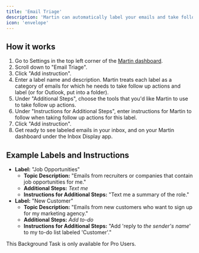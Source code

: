 ```yaml
---
title: 'Email Triage'
description: 'Martin can automatically label your emails and take follow up actions on your behalf.'
icon: 'envelope'
---
```


## How it works

1. Go to Settings in the top left corner of the [Martin dashboard](https://app.trymartin.com).
2. Scroll down to "Email Triage".
3. Click "Add instruction".
4. Enter a label name and description. Martin treats each label as a category of emails for which he needs to take follow up actions and label (or for Outlook, put into a folder).
5. Under "Additional Steps", choose the tools that you'd like Martin to use to take follow up actions.
6. Under "Instructions for Additional Steps", enter instructions for Martin to follow when taking follow up actions for this label.
7. Click "Add instruction".
8. Get ready to see labeled emails in your inbox, and on your Martin dashboard under the Inbox Display app.

## Example Labels and Instructions

- **Label:** "Job Opportunities"
  - **Topic Description:** "Emails from recruiters or companies that contain job opportunities for me."
  - **Additional Steps:** _Text me_
  - **Instructions for Additional Steps:** "Text me a summary of the role."
- **Label:** "New Customer"
  - **Topic Description:** "Emails from new customers who want to sign up for my marketing agency."
  - **Additional Steps:** _Add to-do_
  - **Instructions for Additional Steps:** "Add 'reply to _the sender's name_' to my to-do list labeled 'Customer'."


<Tip>
    This Background Task is only available for Pro Users.
</Tip>